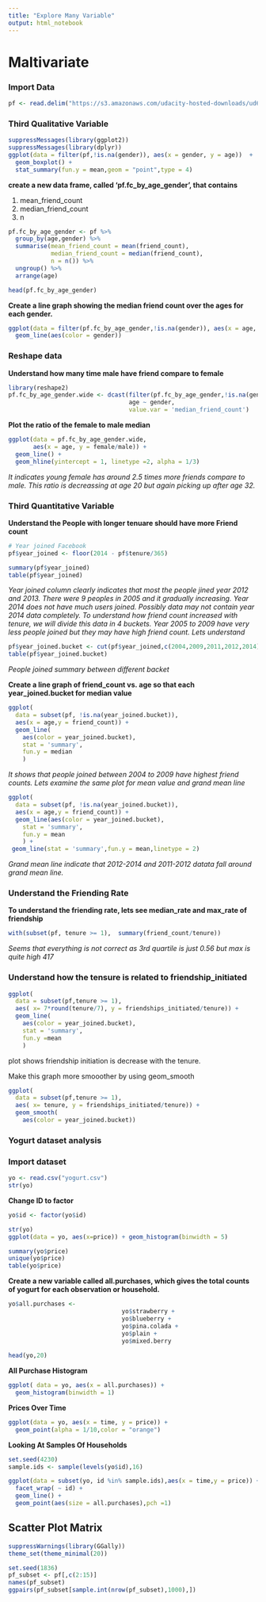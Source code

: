 ```yaml
---
title: "Explore Many Variable"
output: html_notebook
---
```

# Maltivariate
### Import Data
```r
pf <- read.delim("https://s3.amazonaws.com/udacity-hosted-downloads/ud651/pseudo_facebook.tsv",sep  = '\t')
```

### Third Qualitative Variable
```r
suppressMessages(library(ggplot2))
suppressMessages(library(dplyr))
ggplot(data = filter(pf,!is.na(gender)), aes(x = gender, y = age))  +
  geom_boxplot() +
  stat_summary(fun.y = mean,geom = "point",type = 4)
```
**create a new data frame, called 'pf.fc_by_age_gender', that contains**

1.  mean_friend_count
2.  median_friend_count
3.  n

```r
pf.fc_by_age_gender <- pf %>%
  group_by(age,gender) %>%
  summarise(mean_friend_count = mean(friend_count),
            median_friend_count = median(friend_count),
            n = n()) %>%
  ungroup() %>%
  arrange(age)

head(pf.fc_by_age_gender)
```

**Create a line graph showing the median friend count over the ages for each gender.**

```r
ggplot(data = filter(pf.fc_by_age_gender,!is.na(gender)), aes(x = age, y = median_friend_count)) +
  geom_line(aes(color = gender))
```

### Reshape data
**Understand how many time male have friend compare to female**

```r
library(reshape2)
pf.fc_by_age_gender.wide <- dcast(filter(pf.fc_by_age_gender,!is.na(gender)),
                                  age ~ gender,
                                  value.var = 'median_friend_count')
```

**Plot the ratio of the female to male median**
```r
ggplot(data = pf.fc_by_age_gender.wide,
       aes(x = age, y = female/male)) +
  geom_line() +
  geom_hline(yintercept = 1, linetype =2, alpha = 1/3)
```
*It indicates young female has around 2.5 times more friends compare to male. This ratio is decreassing at age 20 but again picking up after age 32.*

### Third Quantitative Variable
**Understand the People with longer tenuare should have more Friend count **

```r
# Year joined Facebook
pf$year_joined <- floor(2014 - pf$tenure/365)

summary(pf$year_joined)
table(pf$year_joined)
```

*Year joined column clearly indicates that most the people jined year 2012 and 2013. There were 9 peoples in 2005 and it gradually increasing. Year 2014 does not have much users joined. Possibly data may not contain year 2014 data completely. To understand how friend count increased with tenure, we will divide this data in 4 buckets. Year 2005 to 2009 have very less people joined but they may have high friend count. Lets understand*
 
```r
pf$year_joined.bucket <- cut(pf$year_joined,c(2004,2009,2011,2012,2014))
table(pf$year_joined.bucket)
```

*People joined summary between different backet*

**Create a line graph of friend_count vs. age so that each year_joined.bucket for median value**

```r
ggplot(
  data = subset(pf, !is.na(year_joined.bucket)), 
  aes(x = age,y = friend_count)) +
  geom_line(
    aes(color = year_joined.bucket), 
    stat = 'summary',
    fun.y = median
    ) 
```

*It shows that people joined between 2004 to 2009 have highest friend counts. Lets examine the same plot for mean value and grand mean line*
```r
ggplot(
  data = subset(pf, !is.na(year_joined.bucket)), 
  aes(x = age,y = friend_count)) +
  geom_line(aes(color = year_joined.bucket),
    stat = 'summary',
    fun.y = mean
    ) +
 geom_line(stat = 'summary',fun.y = mean,linetype = 2)
```
*Grand mean line indicate that 2012-2014 and 2011-2012 datata fall around grand mean line.*

### Understand the Friending Rate
**To understand the friending rate, lets see median_rate and max_rate of friendship**
```r
with(subset(pf, tenure >= 1),  summary(friend_count/tenure))
```
*Seems that everything is not correct as 3rd quartile is just 0.56 but max is quite high 417*

### Understand how the tensure is related to friendship_initiated
```r
ggplot(
  data = subset(pf,tenure >= 1),
  aes( x= 7*round(tenure/7), y = friendships_initiated/tenure)) +
  geom_line(
    aes(color = year_joined.bucket),
    stat = 'summary',
    fun.y =mean
    )
```
plot shows friendship initiation is decrease with the tenure. 

Make this graph more smooother by using geom_smooth

```r
ggplot(
  data = subset(pf,tenure >= 1),
  aes( x= tenure, y = friendships_initiated/tenure)) +
  geom_smooth(
    aes(color = year_joined.bucket))
```
### Yogurt dataset analysis

### Import dataset
```r
yo <- read.csv("yogurt.csv")
str(yo)
```
**Change ID to factor**

```r
yo$id <- factor(yo$id)
```
```r
str(yo)
ggplot(data = yo, aes(x=price)) + geom_histogram(binwidth = 5)
```
```r
summary(yo$price)
unique(yo$price)
table(yo$price)
```

**Create a new variable called all.purchases, which gives the total counts of yogurt for each observation or household.**

```r
yo$all.purchases <-
                                yo$strawberry + 
                                yo$blueberry + 
                                yo$pina.colada + 
                                yo$plain + 
                                yo$mixed.berry
                              
head(yo,20)
```

**All Purchase Histogram**
```r
ggplot( data = yo, aes(x = all.purchases)) +
  geom_histogram(binwidth = 1)
```

**Prices Over Time**
```r
ggplot(data = yo, aes(x = time, y = price)) +
  geom_point(alpha = 1/10,color = "orange")
```

**Looking At Samples Of Households**
```r
set.seed(4230)
sample.ids <- sample(levels(yo$id),16)

```


```r
ggplot(data = subset(yo, id %in% sample.ids),aes(x = time,y = price)) +
  facet_wrap( ~ id) + 
  geom_line() +
  geom_point(aes(size = all.purchases),pch =1)
```

## Scatter Plot Matrix
```r
suppressWarnings(library(GGally))
theme_set(theme_minimal(20))
```
```r
set.seed(1836)
pf_subset <- pf[,c(2:15)]
names(pf_subset)
ggpairs(pf_subset[sample.int(nrow(pf_subset),1000),])
```






